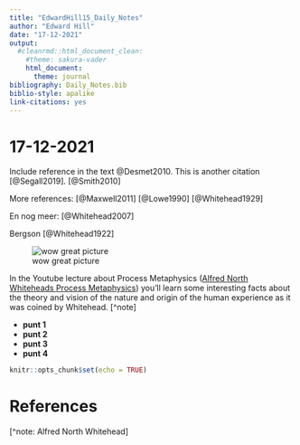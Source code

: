```yaml
---
title: "EdwardHill15_Daily_Notes"
author: "Edward Hill"
date: "17-12-2021"
output: 
  #cleanrmd::html_document_clean:
    #theme: sakura-vader
    html_document:
      theme: journal
bibliography: Daily_Notes.bib
biblio-style: apalike
link-citations: yes
---
```


# 17-12-2021

Include reference in the text @Desmet2010. This is another citation [@Segall2019]. [@Smith2010]

More references: 
[@Maxwell2011]
[@Lowe1990]
[@Whitehead1929]

En nog meer: [@Whitehead2007]

Bergson [@Whitehead1922]

![wow great picture](https://images.unsplash.com/photo-1608159477202-8a0e27f807b4?ixid=MnwxMjA3fDB8MHxwaG90by1wYWdlfHx8fGVufDB8fHx8&ixlib=rb-1.2.1&auto=format&fit=crop&w=634&q=80)

In the Youtube lecture about Process Metaphysics ([Alfred North Whiteheads Process Metaphysics](https://www.youtube.com/watch?v=NUebEP-gDJU&t=366s)) you'll learn some interesting facts about the theory and vision of the nature and origin of the human experience as it was coined by Whitehead. [^note]

 * **punt 1**
 * **punt 2**
 * **punt 3**
 * **punt 4**
 
```r
knitr::opts_chunk$set(echo = TRUE)
```

# References

[^note: Alfred North Whitehead]
